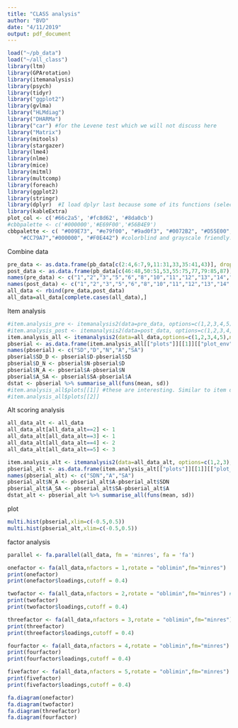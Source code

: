 ```yaml
---
title: "CLASS analysis"
author: "BVD"
date: "4/11/2019"
output: pdf_document
---
```


```r
load("~/pb_data")
load("~/all_class")
library(ltm)
library(GPArotation)
library(itemanalysis)
library(psych)
library(tidyr)
library("ggplot2")
library(gvlma)
library("HLMdiag")
library("DHARMa")
library("car") #for the Levene test which we will not discuss here
library("Matrix")
library(mitools)
library(stargazer)
library(lme4)
library(nlme)
library(mice)
library(mitml)
library(multcomp)
library(foreach)
library(ggplot2)
library(stringr)
library(dplyr)  #I load dplyr last because some of its functions (select) will be masked by plyr and it is a PITA to debug
library(kableExtra)
plot_col <- c('#66c2a5', '#fc8d62', '#8da0cb')
#cbbpalette <- c('#000000','#E69F00','#56B4E9')
cbbpalette <- c( "#009E73", "#e79f00", "#9ad0f3", "#0072B2", "#D55E00", 
    "#CC79A7","#000000", "#F0E442") #colorblind and grayscale friendly.
```

Combine data

```r
pre_data <- as.data.frame(pb_data[c(2:4,6:7,9,11:31,33,35:41,43)], drop=false)
post_data <- as.data.frame(pb_data[c(46:48,50:51,53,55:75,77,79:85,87)], drop=false)
names(pre_data) <- c("1","2","3","5","6","8","10","11","12","13","14","15","16","17","18","19","20","21","22","23","24","25","26","27","28","29","30","32","34","35","36","37","38","39","40","42")
names(post_data) <- c("1","2","3","5","6","8","10","11","12","13","14","15","16","17","18","19","20","21","22","23","24","25","26","27","28","29","30","32","34","35","36","37","38","39","40","42")
all_data <- rbind(pre_data,post_data)
all_data=all_data[complete.cases(all_data),]
```

Item analysis
```r
#item.analysis_pre <- itemanalysis2(data=pre_data, options=c(1,2,3,4,5),ngroup=37,correction=TRUE)
#item.analysis_post <- itemanalysis2(data=post_data, options=c(1,2,3,4,5),ngroup=37,correction=TRUE)
item.analysis_all <- itemanalysis2(data=all_data,options=c(1,2,3,4,5),ngroup=37,correction=TRUE)
pbserial <- as.data.frame(item.analysis_all[["plots"]][[1]][["plot_env"]][["dist.disc"]])
names(pbserial) <- c("SD","D","N","A","SA")
pbserial$SD_D <- pbserial$D-pbserial$SD
pbserial$D_N <- pbserial$N-pbserial$D
pbserial$N_A <- pbserial$A-pbserial$N
pbserial$A_SA <- pbserial$SA-pbserial$A
dstat <- pbserial %>% summarise_all(funs(mean, sd))
#item.analysis_all$plots[[1]] #these are interesting. Similar to item difficulty plots
#item.analysis_all$plots[[2]]
```

Alt scoring analysis
```r
all_data_alt <- all_data
all_data_alt[all_data_alt==2] <- 1
all_data_alt[all_data_alt==3] <- 1
all_data_alt[all_data_alt==4] <- 2
all_data_alt[all_data_alt==5] <- 3

item.analysis_alt <- itemanalysis2(data=all_data_alt, options=c(1,2,3),ngroup=37,correction=TRUE)
pbserial_alt <- as.data.frame(item.analysis_alt[["plots"]][[1]][["plot_env"]][["dist.disc"]])
names(pbserial_alt) <- c("SDN","A","SA")
pbserial_alt$N_A <- pbserial_alt$A-pbserial_alt$SDN
pbserial_alt$A_SA <- pbserial_alt$SA-pbserial_alt$A
dstat_alt <- pbserial_alt %>% summarise_all(funs(mean, sd))
```

plot
```r
multi.hist(pbserial,xlim=c(-0.5,0.5))
multi.hist(pbserial_alt,xlim=c(-0.5,0.5))
```

factor analysis
```r
parallel <- fa.parallel(all_data, fm = 'minres', fa = 'fa')

onefactor <- fa(all_data,nfactors = 1,rotate = "oblimin",fm="minres")
print(onefactor)
print(onefactor$loadings,cutoff = 0.4)

twofactor <- fa(all_data,nfactors = 2,rotate = "oblimin",fm="minres") #Looks like the best most simple model (variance explained and questions maintained)
print(twofactor)
print(twofactor$loadings,cutoff = 0.4)

threefactor <- fa(all_data,nfactors = 3,rotate = "oblimin",fm="minres")
print(threefactor)
print(threefactor$loadings,cutoff = 0.4)

fourfactor <- fa(all_data,nfactors = 4,rotate = "oblimin",fm="minres")
print(fourfactor)
print(fourfactor$loadings,cutoff = 0.4)

fivefactor <- fa(all_data,nfactors = 5,rotate = "oblimin",fm="minres")
print(fivefactor)
print(fivefactor$loadings,cutoff = 0.4)

fa.diagram(onefactor)
fa.diagram(twofactor)
fa.diagram(threefactor)
fa.diagram(fourfactor)
```
